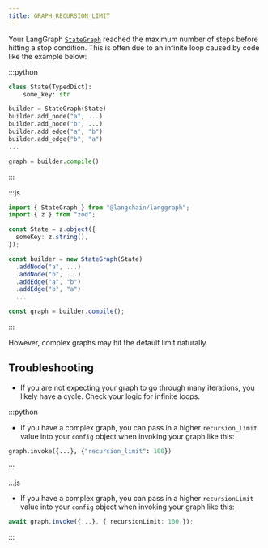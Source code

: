 ```yaml
---
title: GRAPH_RECURSION_LIMIT
---
```



<V1Alpha />

Your LangGraph [`StateGraph`](https://langchain-ai.github.io/langgraph/reference/graphs/#langgraph.graph.state.StateGraph) reached the maximum number of steps before hitting a stop condition.
This is often due to an infinite loop caused by code like the example below:

:::python
```python
class State(TypedDict):
    some_key: str

builder = StateGraph(State)
builder.add_node("a", ...)
builder.add_node("b", ...)
builder.add_edge("a", "b")
builder.add_edge("b", "a")
...

graph = builder.compile()
```
:::

:::js
```typescript
import { StateGraph } from "@langchain/langgraph";
import { z } from "zod";

const State = z.object({
  someKey: z.string(),
});

const builder = new StateGraph(State)
  .addNode("a", ...)
  .addNode("b", ...)
  .addEdge("a", "b")
  .addEdge("b", "a")
  ...

const graph = builder.compile();
```
:::

However, complex graphs may hit the default limit naturally.

## Troubleshooting

* If you are not expecting your graph to go through many iterations, you likely have a cycle. Check your logic for infinite loops.

:::python
* If you have a complex graph, you can pass in a higher `recursion_limit` value into your `config` object when invoking your graph like this:

```python
graph.invoke({...}, {"recursion_limit": 100})
```
:::

:::js
* If you have a complex graph, you can pass in a higher `recursionLimit` value into your `config` object when invoking your graph like this:

```typescript
await graph.invoke({...}, { recursionLimit: 100 });
```
:::
